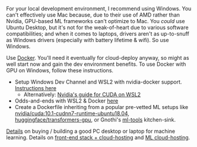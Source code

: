 
For your local development environment, I recommend using Windows. You can't effectively use Mac because, due to their use of AMD rather than Nvidia, GPU-based ML frameworks can't optimize to Mac. You _could_ use Ubuntu Desktop, but it's not for the weak-of-heart due to various software compatibilities; and when it comes to laptops, drivers aren't as up-to-snuff as Windows drivers (especially with battery lifetime & wifi). So use Windows.

Use [Docker](https://www.docker.com/). You'll need it eventually for cloud-deploy anyway, so might as well start now and gain the dev environment benefits.  To use Docker with GPU on Windows, follow these instructions.

* Setup Windows Dev Channel and WSL2 with nvidia-docker support. [Instructions here](/blog/20201207-wsl2-gpu-docker)
  * Alternatively: [Nvidia's guide for CUDA on WSL2](https://docs.nvidia.com/cuda/wsl-user-guide/index.html)
* Odds-and-ends with WSL2 & Docker [here](/blog/20201208-wsl-docker-misc)
* Create a Dockerfile inheriting from a popular pre-vetted ML setups like [nvidia/cuda:10.1-cudnn7-runtime-ubuntu18.04](https://hub.docker.com/layers/nvidia/cuda/10.1-cudnn7-runtime-ubuntu18.04/images/sha256-a24cf3e988666a634937c9a8b856ecc77d5afe25b636fa3141fe089f440ed370?context=explore), [huggingface/transformers-gpu](https://hub.docker.com/r/huggingface/transformers-gpu/dockerfile), or Gnothi's [ml-tools](https://github.com/lefnire/ml-tools) kitchen-sink.

[Details](/mlg/24) on buying / building a good PC desktop or laptop for machine learning. Details on [front-end stack + cloud-hosting](/mlg/mla-13) and [ML cloud-hosting](/mlg/mla-14).